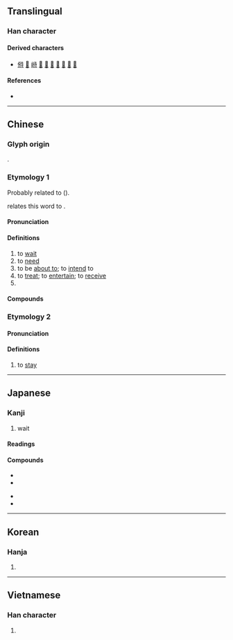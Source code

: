 {{character info}}
==Translingual==

===Han character===
{{Han char|rn=60|rad=彳|as=06|sn=9|four=24241|canj=HOGDI|ids=⿰彳寺}}

====Derived characters====
* [[偫]] [[𠸤]] [[崻]] [[𢱜]] [[𣹘]] [[𤋵]] [[𦞒]] [[𧛶]] [[𦃀]] [[𨃉]]

====References====
* {{Han ref|kx=0366.050|dkj=10085|dj=0686.110|hdz=20818.070|uh=5F85|ud=24453|bh=ABDD|bd=43997}}

----

==Chinese==

===Glyph origin===
{{Han etym}}
{{Han compound|彳|寺|ls=psc|c1=s|c2=p}}.

===Etymology 1===
{{zh-forms}}
Probably related to {{ltc-l|等|id=2|to wait}} ({{zh-ref|Wang, 1982}}).

{{zh-ref|Karlgren (1956)}} relates this word to {{och-l|侍|to serve; to wait upon}}.

{{etystub|zh}}

====Pronunciation====
{{zh-pron
|m=dài
|m-s=dai4
|c=doi6
|c-t=oi5
|g=tai5
|h=pfs=thai;gd=tai4
|j=dai3
|mb=duòi/dài
|mb_note=duòi - vernacular; dài - literary
|md=dâi
|mn=xm,zz,tw:tāi/qz:tǎi/xm,zz,tw:thāi/qz:thǎi
|mn_note=tāi/tǎi - vernacular; thāi/thǎi - literary
|mn-t=tai6
|w=3de
|x=dai4
|mc=y
|oc=y
|cat=v,pn
}}

====Definitions====
{{zh-hanzi}}

# to [[wait]]
# to [[need]]
# to be [[about to]]; to [[intend]] to
# to [[treat]]; to [[entertain]]; to [[receive]]
# {{surname|zh}}

====Compounds====
{{zh-der|待不見|待人接物|待機|另眼相待|席珍待聘|坐以待斃|待業|待人處世|久待|待慢|亟待|急不可待|倚馬可待|待人處事|待斃|交待|待質|延頸待刃|待媒|可待|刮目相待|可待因|寬待|另眼看待|慢待|含苞待放|厚待|待考|怕不待|安坐待斃|待賈|待詔|待見|待罪羔羊|待產室|待理不理|待機而動|待東|待期|待時而舉|待時而動|待時守分|待時|待旦|待承|待年|待客廳|待客|待字閨中|待字|待好|待報|待售|待古|待制|待到|待價藏珠|待價而沽|待人|待一會兒|企足而待|嗷嗷待哺|待遇|待命|優待月票|待查|優待|優待券|坐而待旦|屈己待人|待產|吐哺待賢|待中|急待|待剛來|以禮相待|守株待兔|善待|對待|恭己待人|不待|待機位置|守先待後|差別待遇|只待|優惠待遇|少待|坐而待斃|便待|偏待|卻待|待罪|不待蓍龜|以逸待勞|待不了|坐以待旦|待茶|待月西廂|不待要|嚴陣以待|包待制|待漏|待物|停待|以佚待勞|待伏|擔待|招待|敢待|推誠待物|相待如賓|枕戈待旦|拭目以待|折節待士|正待|欲待|決不待時|當待|拭目而待|整裝待發|懶待|相待|留待|用逸待勞|祗待|招待券|百端待舉|看待|相待而成|束手待斃|接待|接待員|款待|直待|指日可待|更待何時|百廢待舉|更待干罷|斂手待斃|有待|期待|枕戈待敵|時不我待|掃榻以待|招待所|特惠待遇|賓待|管待|虐待狂|蹺足而待|等待|翹足而待|須待|被虐待狂|虛左以待|計日而待|處世待人|虛位以待|韞櫝待價|韜晦待時|靜待|館待|迎風待月|紅絲待選|蓄勢待發|耽待|逸以待勞|迫不及待|虐待|蘊奇待價|虧待|苦待|藏器待時|自不待言|薄待|待陽|待避}}

===Etymology 2===
{{zh-forms|alt=呆}}
{{rfe|zh}}

====Pronunciation====
{{zh-pron
|m=dāi
|c=doi6,daai1
|c-t=oi5
|j=dai1
|mn-t=tai6
|cat=v
}}

====Definitions====
{{zh-hanzi}}

# to [[stay]]

{{zh-cat|Elementary}}

----

==Japanese==

===Kanji===
{{ja-kanji|grade=3|rs=彳06}}

# wait

====Readings====
{{ja-readings
|goon=だい
|kanon=たい
|kun=ま-つ
}}

====Compounds====
{{top3}}
* {{ja-r|待%機|たい%き}}
* {{ja-r|待%望|たい%ぼう}}
{{mid3}}
* {{ja-r|待%合%室|まち%あい%しつ}}
* {{ja-r|期%待|き%たい}}
{{bottom}}

----

==Korean==

===Hanja===
{{ko-hanja|기다리다|기다릴|대}}

# {{hanja form of|대|[[wait]]}}

----

==Vietnamese==

===Han character===
{{vi-hantu|[[đãi]], [[đảy]], [[đậy]], [[đẩy]], [[đẫy]], [[đợi]], [[rãi]], [[dợi]], [[đất]], [[được]]|rs=彳06}}

# {{rfdef|vi|sort=彳06}}